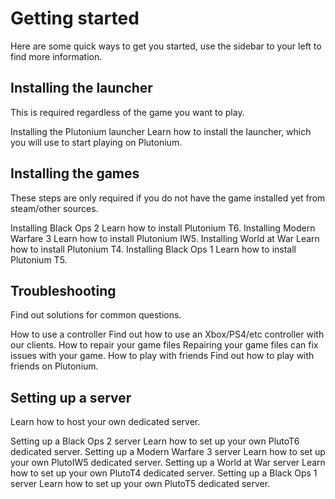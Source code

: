 # Getting started

Here are some quick ways to get you started, use the sidebar to your left to find more information.

## Installing the launcher
This is required regardless of the game you want to play.

<NavTiles>
    <NavTile to="/docs/install/#plutonium-launcher" className="from-blue-500 to-blue-800 ring-blue-400">
        <NavTile.Title>Installing the Plutonium launcher</NavTile.Title>
        Learn how to install the launcher, which you will use to start playing on Plutonium.
    </NavTile>
</NavTiles>

## Installing the games

These steps are only required if you do not have the game installed yet from steam/other sources.

<NavTiles>
    <NavTile to="/docs/install/#t6-black-ops-2" className="bg-yellow-800 ring-orange-300" background="/images/plutonium-backgrounds-bo2-mp.png" bgPosition="70% 15%">
        <NavTile.Title>Installing Black Ops 2</NavTile.Title>
        Learn how to install Plutonium T6.
    </NavTile>
    <NavTile to="/docs/install/#iw5-modern-warfare-3" className="bg-green-600 ring-green-300" background="/images/plutonium-backgrounds-mw-3.png" bgPosition="50% 10%">
        <NavTile.Title>Installing Modern Warfare 3</NavTile.Title>
        Learn how to install Plutonium IW5.
    </NavTile>
    <NavTile to="/docs/install/#t4-world-at-war" className="bg-sky-600 ring-sky-400" background="/images/plutonium-backgrounds-waw.png" bgPosition="100% 40%">
        <NavTile.Title>Installing World at War</NavTile.Title>
        Learn how to install Plutonium T4.
    </NavTile>
    <NavTile to="/docs/install/#t5-black-ops-1" className="bg-red-800 ring-red-300" background="/images/plutonium-backgrounds-bo-1-mp.png" bgPosition="100% 40%">
        <NavTile.Title>Installing Black Ops 1</NavTile.Title>
        Learn how to install Plutonium T5.
    </NavTile>
</NavTiles>

## Troubleshooting

Find out solutions for common questions.

<NavTiles>
    <NavTile to="/docs/controllers/" className="from-purple-500 to-purple-800 ring-purple-400">
        <NavTile.Title>How to use a controller</NavTile.Title>
        Find out how to use an Xbox/PS4/etc controller with our clients.
    </NavTile>
    <NavTile to="/docs/repair/" className="from-purple-500 to-purple-800 ring-purple-400">
        <NavTile.Title>How to repair your game files</NavTile.Title>
        Repairing your game files can fix issues with your game.
    </NavTile>
    <NavTile to="/docs/custom-games/" className="from-purple-500 to-purple-800 ring-purple-400">
        <NavTile.Title>How to play with friends</NavTile.Title>
        Find out how to play with friends on Plutonium.
    </NavTile>
</NavTiles>

## Setting up a server

Learn how to host your own dedicated server.

<NavTiles>
    <NavTile to="/docs/server/t6/setting-up-a-server/" className="bg-yellow-800 ring-orange-300" background="/images/plutonium-backgrounds-bo2-mp.png" bgPosition="70% 15%">
        <NavTile.Title>Setting up a Black Ops 2 server</NavTile.Title>
        Learn how to set up your own PlutoT6 dedicated server.
    </NavTile>
    <NavTile to="/docs/server/iw5/setting-up-a-server/" className="bg-green-600 ring-green-300" background="/images/plutonium-backgrounds-mw-3.png" bgPosition="50% 10%">
        <NavTile.Title>Setting up a Modern Warfare 3 server</NavTile.Title>
        Learn how to set up your own PlutoIW5 dedicated server.
    </NavTile>
    <NavTile to="/docs/server/t4/setting-up-a-server/" className="bg-blue-800 ring-blue-400" background="/images/plutonium-backgrounds-waw.png" bgPosition="100% 40%">
        <NavTile.Title>Setting up a World at War server</NavTile.Title>
        Learn how to set up your own PlutoT4 dedicated server.
    </NavTile>
    <NavTile to="/docs/server/t5/setting-up-a-server/" className="bg-red-800 ring-red-300" background="/images/plutonium-backgrounds-bo-1-mp.png" bgPosition="100% 40%">
        <NavTile.Title>Setting up a Black Ops 1 server</NavTile.Title>
        Learn how to set up your own PlutoT5 dedicated server.
    </NavTile>
</NavTiles>
